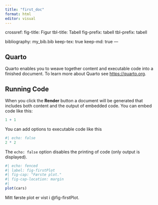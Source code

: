 ```yaml
---
title: "first_doc"
format: html
editor: visual
---
```


crossref: fig-title: Figur tbl-title: Tabell fig-prefix: tabell tbl-prefix: tabell

bibliography: my_bib.bib keep-tex: true keep-md: true ---

## Quarto

Quarto enables you to weave together content and executable code into a finished document.
To learn more about Quarto see <https://quarto.org>.

## Running Code

When you click the **Render** button a document will be generated that includes both content and the output of embedded code.
You can embed code like this:

```r
1 + 1
```

You can add options to executable code like this

```r
#| echo: false
2 * 2
```

The `echo: false` option disables the printing of code (only output is displayed).

```r
#| echo: fenced
#| label: fig-firstPlot
#| fig-cap: "Første plot."
#| fig-cap-location: margin
#| 
plot(cars)
```

Mitt første plot er vist i @fig-firstPlot.
